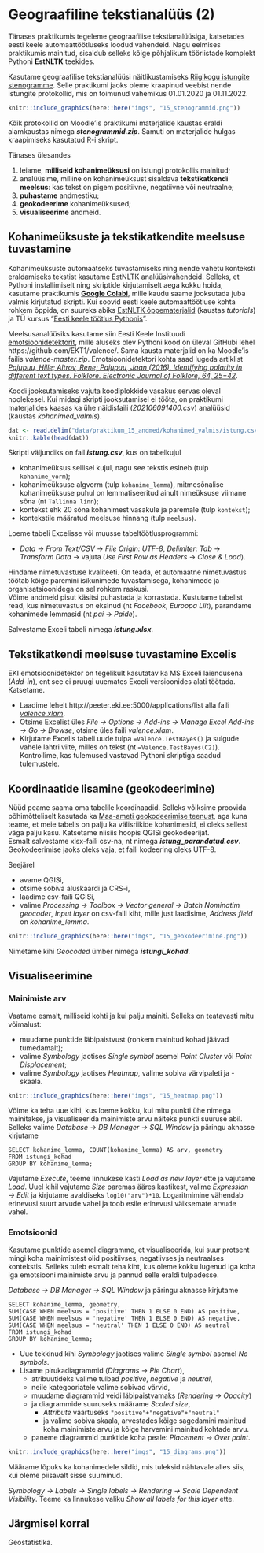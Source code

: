 # Geograafiline tekstianalüüs (2) {#tekstianalyys2}

Tänases praktikumis tegeleme geograafilise tekstianalüüsiga, katsetades eesti keele automaattöötluseks loodud vahendeid. Nagu eelmises praktikumis mainitud, sisaldub selleks kõige põhjalikum tööriistade komplekt Pythoni **EstNLTK** teekides.

Kasutame geograafilise tekstianalüüsi näitlikustamiseks [Riigikogu istungite stenogramme](https://stenogrammid.riigikogu.ee/et). Selle praktikumi jaoks oleme kraapinud veebist nende istungite protokollid, mis on toimunud vahemikus 01.01.2020 ja 01.11.2022. 

```r
knitr::include_graphics(here::here("imgs", "15_stenogrammid.png"))
```

Kõik protokollid on Moodle'is praktikumi materjalide kaustas eraldi alamkaustas nimega **_stenogrammid.zip_**. Samuti on materjalide hulgas kraapimiseks kasutatud R-i skript.


Tänases ülesandes 

1. leiame, **milliseid kohanimeüksusi** on istungi protokollis mainitud;  
2. analüüsime, milline on kohanimeüksust sisaldava **tekstikatkendi meelsus**: kas tekst on pigem positiivne, negatiivne või neutraalne;  
3. **puhastame** andmestiku;  
4. **geokodeerime** kohanimeüksused;  
5. **visualiseerime** andmeid.  


## Kohanimeüksuste ja tekstikatkendite meelsuse tuvastamine

Kohanimeüksuste automaatseks tuvastamiseks ning nende vahetu konteksti eraldamiseks tekstist kasutame EstNLTK analüüsivahendeid. Selleks, et Pythoni installimiselt ning skriptide kirjutamiselt aega kokku hoida, kasutame praktikumis **[Google Colabi](https://colab.research.google.com/drive/1K8wftl_g9PC9psobw9-lcUwoF1ukM90y?usp=sharing)**, mille kaudu saame jooksutada juba valmis kirjutatud skripti. Kui soovid eesti keele automaattöötluse kohta rohkem õppida, on suureks abiks [EstNLTK õppematerjalid](https://github.com/estnltk/estnltk) (kaustas *tutorials*) ja TÜ kursus "[Eesti keele töötlus Pythonis](https://github.com/d009/EstNLP)".

Meelsusanalüüsiks kasutame siin Eesti Keele Instituudi [emotsioonidetektorit](http://peeter.eki.ee:5000/valence), mille aluseks olev Pythoni kood on üleval GitHubi lehel https://github.com/EKT1/valence/. Sama kausta materjalid on ka Moodle'is failis *valence-master.zip*. Emotsioonidetektori kohta saad lugeda artiklist *[Pajupuu, Hille; Altrov, Rene; Pajupuu, Jaan (2016). Identifying polarity in different text types. Folklore. Electronic Journal of Folklore, 64, 25−42](http://www.folklore.ee/folklore/vol64/polarity.pdf)*.

Koodi jooksutamiseks vajuta koodiplokkide vasakus servas oleval noolekesel. Kui midagi skripti jooksutamisel ei tööta, on praktikumi materjalides kaasas ka ühe näidisfaili (*202106091400.csv*) analüüsid (kaustas *kohanimed_valmis*). 

```r
dat <- read.delim("data/praktikum_15_andmed/kohanimed_valmis/istung.csv", sep = "\t", encoding = "UTF-8")
knitr::kable(head(dat))
```



Skripti väljundiks on fail **_istung.csv_**, kus on tabelkujul  

- kohanimeüksus sellisel kujul, nagu see tekstis esineb (tulp `kohanime_vorm`);  
- kohanimeüksuse algvorm (tulp `kohanime_lemma`), mitmesõnalise kohanimeüksuse puhul on lemmatiseeritud ainult nimeüksuse viimane sõna (nt `Tallinna linn`);  
- kontekst ehk 20 sõna kohanimest vasakule ja paremale (tulp `kontekst`);  
- kontekstile määratud meelsuse hinnang (tulp `meelsus`).  

Loeme tabeli Excelisse või muusse tabeltöötlusprogrammi: 

- *Data → From Text/CSV* → *File Origin: UTF-8*, *Delimiter: Tab* → *Transform Data* → vajuta *Use First Row as Headers* → *Close & Load*).  


Hindame nimetuvastuse kvaliteeti. On teada, et automaatne nimetuvastus töötab kõige paremini isikunimede tuvastamisega, kohanimede ja organisatsioonidega on sel rohkem raskusi.  
Võime andmeid pisut käsitsi puhastada ja korrastada. Kustutame tabelist read, kus nimetuvastus on eksinud (nt *Facebook*, *Euroopa Liit*), parandame kohanimede lemmasid (nt *pai* → *Paide*).

Salvestame Exceli tabeli nimega **_istung.xlsx_**.  


## Tekstikatkendi meelsuse tuvastamine Excelis

EKI emotsioonidetektor on tegelikult kasutatav ka MS Exceli laiendusena (*Add-in*), ent see ei pruugi uuemates Exceli versioonides alati töötada. Katsetame.  

- Laadime lehelt http://peeter.eki.ee:5000/applications/list alla faili *[valence.xlam](http://peeter.eki.ee:5000/valence.xlam)*.  
- Otsime Excelist üles *File → Options → Add-ins → Manage Excel Add-ins → Go → Browse*, otsime üles faili *valence.xlam*.  
- Kirjutame Excelis tabeli uude tulpa `=Valence.TestBayes()` ja sulgude vahele lahtri viite, milles on tekst (nt `=Valence.TestBayes(C2)`). Kontrollime, kas tulemused vastavad Pythoni skriptiga saadud tulemustele.  


## Koordinaatide lisamine (geokodeerimine)

Nüüd peame saama oma tabelile koordinaadid. Selleks võiksime proovida põhimõtteliselt kasutada ka [Maa-ameti geokodeerimise teenust](https://inaadress.maaamet.ee/geocoder/one#/), aga kuna teame, et meie tabelis on palju ka välisriikide kohanimesid, ei oleks sellest väga palju kasu. Katsetame niisiis hoopis QGISi geokodeerijat.   
Esmalt salvestame xlsx-faili csv-na, nt nimega **_istung_parandatud.csv_**. Geokodeerimise jaoks oleks vaja, et faili kodeering oleks UTF-8.     

Seejärel  

- avame QGISi,  
- otsime sobiva aluskaardi ja CRS-i,  
- laadime csv-faili QGISi,  
- valime *Processing → Toolbox → Vector general → Batch Nominatim geocoder*, *Input layer* on csv-faili kiht, mille just laadisime, *Address field* on *kohanime_lemma*.  


```r
knitr::include_graphics(here::here("imgs", "15_geokodeerimine.png"))
```

Nimetame kihi *Geocoded* ümber nimega **_istungi_kohad_**.  



## Visualiseerimine


### Mainimiste arv {-}

Vaatame esmalt, milliseid kohti ja kui palju mainiti. Selleks on teatavasti mitu võimalust:  

- muudame punktide läbipaistvust (rohkem mainitud kohad jäävad tumedamalt);  
- valime *Symbology* jaotises *Single symbol* asemel *Point Cluster* või *Point Displacement*;  
- valime *Symbology* jaotises *Heatmap*, valime sobiva värvipaleti ja -skaala.  


```r
knitr::include_graphics(here::here("imgs", "15_heatmap.png"))
```


Võime ka teha uue kihi, kus loeme kokku, kui mitu punkti ühe nimega mainitakse, ja visualiseerida mainimiste arvu näiteks punkti suuruse abil. Selleks valime *Database → DB Manager → SQL Window* ja päringu aknasse kirjutame 
```
SELECT kohanime_lemma, COUNT(kohanime_lemma) AS arv, geometry
FROM istungi_kohad
GROUP BY kohanime_lemma;
```

Vajutame *Execute*, teeme linnukese kasti *Load as new layer* ette ja vajutame *Load*. Uuel kihil vajutame *Size* paremas ääres kastikest, valime *Expression → Edit* ja kirjutame avaldiseks `log10("arv")*10`. Logaritmimine vähendab erinevusi suurt arvude vahel ja toob esile erinevusi väiksemate arvude vahel.


### Emotsioonid {-}

Kasutame punktide asemel diagramme, et visualiseerida, kui suur protsent mingi koha mainimistest olid positiivses, negatiivses ja neutraalses kontekstis. Selleks tuleb esmalt teha kiht, kus oleme kokku lugenud iga koha iga emotsiooni mainimiste arvu ja pannud selle eraldi tulpadesse.

*Database → DB Manager → SQL Window* ja päringu aknasse kirjutame  

```
SELECT kohanime_lemma, geometry,
SUM(CASE WHEN meelsus = 'positive' THEN 1 ELSE 0 END) AS positive,
SUM(CASE WHEN meelsus = 'negative' THEN 1 ELSE 0 END) AS negative,
SUM(CASE WHEN meelsus = 'neutral' THEN 1 ELSE 0 END) AS neutral
FROM istungi_kohad
GROUP BY kohanime_lemma;  
```


- Uue tekkinud kihi *Symbology* jaotises valime *Single symbol* asemel *No symbols*.    
- Lisame pirukadiagrammid (*Diagrams → Pie Chart*),  
    + atribuutideks valime tulbad *positive*, *negative* ja *neutral*,  
    + neile kategooriatele valime sobivad värvid,  
    + muudame diagrammid veidi läbipaistvamaks (*Rendering → Opacity*)  
    + ja diagrammide suuruseks määrame *Scaled size*, 
        - *Attribute* väärtuseks `"positive"+"negative"+"neutral"`   
        - ja valime sobiva skaala, arvestades kõige sagedamini mainitud koha mainimiste arvu ja kõige harvemini mainitud kohtade arvu.   
    + paneme diagrammid punktide koha peale: *Placement → Over point*.  


```r
knitr::include_graphics(here::here("imgs", "15_diagrams.png"))
```


Määrame lõpuks ka kohanimedele sildid, mis tuleksid nähtavale alles siis, kui oleme piisavalt sisse suuminud.

*Symbology → Labels → Single labels → Rendering → Scale Dependent Visibility*. Teeme ka linnukese valiku *Show all labels for this layer* ette.  


## Järgmisel korral

Geostatistika.
